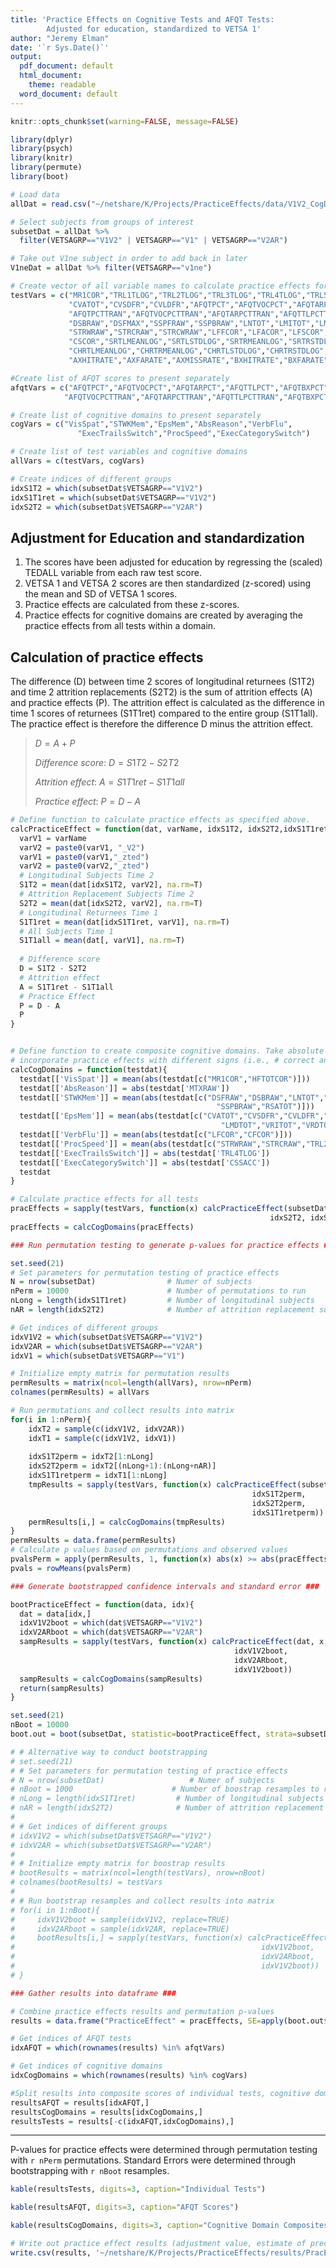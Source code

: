 ```yaml
---
title: 'Practice Effects on Cognitive Tests and AFQT Tests: 
        Adjusted for education, standardized to VETSA 1'
author: "Jeremy Elman"
date: '`r Sys.Date()`'
output:
  pdf_document: default
  html_document:
    theme: readable
  word_document: default
---
```


```r
knitr::opts_chunk$set(warning=FALSE, message=FALSE)
```

```r
library(dplyr)
library(psych)
library(knitr)
library(permute)
library(boot)
```

```r
# Load data
allDat = read.csv("~/netshare/K/Projects/PracticeEffects/data/V1V2_CogData_TEDALLAdj_Z.csv")

# Select subjects from groups of interest
subsetDat = allDat %>%
  filter(VETSAGRP=="V1V2" | VETSAGRP=="V1" | VETSAGRP=="V2AR")

# Take out V1ne subject in order to add back in later
V1neDat = allDat %>% filter(VETSAGRP=="v1ne")

# Create vector of all variable names to calculate practice effects for
testVars = c("MR1COR","TRL1TLOG","TRL2TLOG","TRL3TLOG","TRL4TLOG","TRL5TLOG","CSSACC","MTXRAW","CVA1RAW",
             "CVATOT","CVSDFR","CVLDFR","AFQTPCT","AFQTVOCPCT","AFQTARPCT","AFQTTLPCT","AFQTBXPCT",
             "AFQTPCTTRAN","AFQTVOCPCTTRAN","AFQTARPCTTRAN","AFQTTLPCTTRAN","AFQTBXPCTTRAN","DSFRAW",
             "DSBRAW","DSFMAX","SSPFRAW","SSPBRAW","LNTOT","LMITOT","LMDTOT","VRITOT","VRDTOT","VRCTOT","HFTOTCOR",
             "STRWRAW","STRCRAW","STRCWRAW","LFFCOR","LFACOR","LFSCOR","LFCOR","CFANCOR","CFBNCOR","CFCOR",
             "CSCOR","SRTLMEANLOG","SRTLSTDLOG","SRTRMEANLOG","SRTRSTDLOG","SRTGMEANLOG","SRTGSTDLOG",
             "CHRTLMEANLOG","CHRTRMEANLOG","CHRTLSTDLOG","CHRTRSTDLOG","CHRTGMEANLOG","CHRTGSTDLOG","RSATOT",
             "AXHITRATE","AXFARATE","AXMISSRATE","BXHITRATE","BXFARATE","BXMISSRATE","CPTDPRIME")

#Create list of AFQT scores to present separately
afqtVars = c("AFQTPCT","AFQTVOCPCT","AFQTARPCT","AFQTTLPCT","AFQTBXPCT","AFQTPCTTRAN",
            "AFQTVOCPCTTRAN","AFQTARPCTTRAN","AFQTTLPCTTRAN","AFQTBXPCTTRAN")

# Create list of cognitive domains to present separately
cogVars = c("VisSpat","STWKMem","EpsMem","AbsReason","VerbFlu",
               "ExecTrailsSwitch","ProcSpeed","ExecCategorySwitch")

# Create list of test variables and cognitive domains
allVars = c(testVars, cogVars)

# Create indices of different groups
idxS1T2 = which(subsetDat$VETSAGRP=="V1V2")
idxS1T1ret = which(subsetDat$VETSAGRP=="V1V2")
idxS2T2 = which(subsetDat$VETSAGRP=="V2AR")
```

## Adjustment for Education and standardization

1. The scores have been adjusted for education by regressing the (scaled) TEDALL variable from each raw test score. 
2. VETSA 1 and VETSA 2 scores are then standardized (z-scored) using the mean and SD of VETSA 1 scores. 
3. Practice effects are calculated from these z-scores.
4. Practice effects for cognitive domains are created by averaging the practice effects from all tests within a domain.


## Calculation of practice effects  

The difference (D) between time 2 scores of longitudinal returnees (S1T2) and time 2 attrition replacements (S2T2) is the sum of attrition effects (A) and practice effects (P). The attrition effect is calculated as the difference in time 1 scores of returnees (S1T1ret) compared to the entire group (S1T1all). The practice effect is therefore the difference D minus the attrition effect.


> $D = A + P$  
> 
> *Difference score*:
> $D = S1T2 - S2T2$  
>  
> *Attrition effect*:
> $A = S1T1ret - S1T1all$  
> 
> *Practice effect*:
> $P = D - A$  


```r
# Define function to calculate practice effects as specified above.
calcPracticeEffect = function(dat, varName, idxS1T2, idxS2T2,idxS1T1ret){
  varV1 = varName
  varV2 = paste0(varV1, "_V2")
  varV1 = paste0(varV1,"_zted")
  varV2 = paste0(varV2,"_zted")
  # Longitudinal Subjects Time 2
  S1T2 = mean(dat[idxS1T2, varV2], na.rm=T)
  # Attrition Replacement Subjects Time 2
  S2T2 = mean(dat[idxS2T2, varV2], na.rm=T)
  # Longitudinal Returnees Time 1
  S1T1ret = mean(dat[idxS1T1ret, varV1], na.rm=T)
  # All Subjects Time 1
  S1T1all = mean(dat[, varV1], na.rm=T)
  
  # Difference score
  D = S1T2 - S2T2
  # Attrition effect
  A = S1T1ret - S1T1all
  # Practice Effect
  P = D - A
  P
}


# Define function to create composite cognitive domains. Take absolute value to account for domains that 
# incorporate practice effects with different signs (i.e., # correct and reaction time).
calcCogDomains = function(testdat){
  testdat[['VisSpat']] = mean(abs(testdat[c("MR1COR","HFTOTCOR")]))
  testdat[['AbsReason']] = abs(testdat['MTXRAW'])
  testdat[['STWKMem']] = mean(abs(testdat[c("DSFRAW","DSBRAW","LNTOT","SSPFRAW",
                                              "SSPBRAW","RSATOT")]))
  testdat[['EpsMem']] = mean(abs(testdat[c("CVATOT","CVSDFR","CVLDFR","LMITOT",
                                               "LMDTOT","VRITOT","VRDTOT")]))
  testdat[['VerbFlu']] = mean(abs(testdat[c("LFCOR","CFCOR")]))
  testdat[['ProcSpeed']] = mean(abs(testdat[c("STRWRAW","STRCRAW","TRL2TLOG","TRL3TLOG")]))
  testdat[['ExecTrailsSwitch']] = abs(testdat['TRL4TLOG'])
  testdat[['ExecCategorySwitch']] = abs(testdat['CSSACC'])
  testdat
}
```


```r
# Calculate practice effects for all tests
pracEffects = sapply(testVars, function(x) calcPracticeEffect(subsetDat, x, idxS1T2,
                                                          idxS2T2, idxS1T1ret))
pracEffects = calcCogDomains(pracEffects)
```


```r
### Run permutation testing to generate p-values for practice effects ###

set.seed(21)
# Set parameters for permutation testing of practice effects
N = nrow(subsetDat)                # Numer of subjects
nPerm = 10000                      # Number of permutations to run
nLong = length(idxS1T1ret)         # Number of longitudinal subjects
nAR = length(idxS2T2)              # Number of attrition replacement subjects

# Get indices of different groups
idxV1V2 = which(subsetDat$VETSAGRP=="V1V2")
idxV2AR = which(subsetDat$VETSAGRP=="V2AR")
idxV1 = which(subsetDat$VETSAGRP=="V1")

# Initialize empty matrix for permutation results
permResults = matrix(ncol=length(allVars), nrow=nPerm)
colnames(permResults) = allVars

# Run permutations and collect results into matrix
for(i in 1:nPerm){
    idxT2 = sample(c(idxV1V2, idxV2AR))
    idxT1 = sample(c(idxV1V2, idxV1))
    
    idxS1T2perm = idxT2[1:nLong]
    idxS2T2perm = idxT2[(nLong+1):(nLong+nAR)]
    idxS1T1retperm = idxT1[1:nLong]
    tmpResults = sapply(testVars, function(x) calcPracticeEffect(subsetDat, x, 
                                                      idxS1T2perm,
                                                      idxS2T2perm,
                                                      idxS1T1retperm))
    permResults[i,] = calcCogDomains(tmpResults)
}
permResults = data.frame(permResults)
# Calculate p values based on permutations and observed values
pvalsPerm = apply(permResults, 1, function(x) abs(x) >= abs(pracEffects))
pvals = rowMeans(pvalsPerm)
```

```r
### Generate bootstrapped confidence intervals and standard error ###

bootPracticeEffect = function(data, idx){
  dat = data[idx,]
  idxV1V2boot = which(dat$VETSAGRP=="V1V2")
  idxV2ARboot = which(dat$VETSAGRP=="V2AR")
  sampResults = sapply(testVars, function(x) calcPracticeEffect(dat, x, 
                                                  idxV1V2boot,
                                                  idxV2ARboot,
                                                  idxV1V2boot))
  sampResults = calcCogDomains(sampResults)
  return(sampResults)
}

set.seed(21)
nBoot = 10000
boot.out = boot(subsetDat, statistic=bootPracticeEffect, strata=subsetDat$VETSAGRP, R=nBoot)

# # Alternative way to conduct bootstrapping
# set.seed(21)
# # Set parameters for permutation testing of practice effects
# N = nrow(subsetDat)                   # Numer of subjects
# nBoot = 1000                      # Number of boostrap resamples to run
# nLong = length(idxS1T1ret)         # Number of longitudinal subjects
# nAR = length(idxS2T2)              # Number of attrition replacement subjects
# 
# # Get indices of different groups
# idxV1V2 = which(subsetDat$VETSAGRP=="V1V2")
# idxV2AR = which(subsetDat$VETSAGRP=="V2AR")
# 
# # Initialize empty matrix for boostrap results
# bootResults = matrix(ncol=length(testVars), nrow=nBoot)
# colnames(bootResults) = testVars
# 
# # Run bootstrap resamples and collect results into matrix
# for(i in 1:nBoot){
#     idxV1V2boot = sample(idxV1V2, replace=TRUE)
#     idxV2ARboot = sample(idxV2AR, replace=TRUE)
#     bootResults[i,] = sapply(testVars, function(x) calcPracticeEffect(subsetDat, x, 
#                                                       idxV1V2boot,
#                                                       idxV2ARboot,
#                                                       idxV1V2boot))
# }
```


```r
### Gather results into dataframe ###

# Combine practice effects results and permutation p-values
results = data.frame("PracticeEffect" = pracEffects, SE=apply(boot.out$t, 2, sd), "P" = pvals)

# Get indices of AFQT tests
idxAFQT = which(rownames(results) %in% afqtVars)

# Get indices of cognitive domains
idxCogDomains = which(rownames(results) %in% cogVars)

#Split results into composite scores of individual tests, cognitive domains, and AFQT.
resultsAFQT = results[idxAFQT,]
resultsCogDomains = results[idxCogDomains,]
resultsTests = results[-c(idxAFQT,idxCogDomains),]
```

--------------------------------------

P-values for practice effects were determined through permutation testing with `r nPerm` permutations. 
Standard Errors were determined through bootstrapping with `r nBoot` resamples.


```r
kable(resultsTests, digits=3, caption="Individual Tests")
```


```r
kable(resultsAFQT, digits=3, caption="AFQT Scores")
```

```r
kable(resultsCogDomains, digits=3, caption="Cognitive Domain Composites")
```


```r
# Write out practice effect results (adjustment value, estimate of precision, and p value)
write.csv(results, '~/netshare/K/Projects/PracticeEffects/results/PracEffectValues_TEDALLAdj_Z.csv')
```



